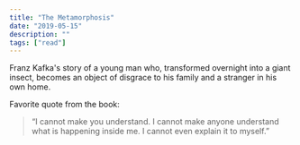```yaml
---
title: "The Metamorphosis"
date: "2019-05-15"
description: ""
tags: ["read"]
---
```


Franz Kafka's story of a young man who, transformed overnight into a giant insect, becomes an object of disgrace to his family and a stranger in his own home.

Favorite quote from the book:

> “I cannot make you understand. I cannot make anyone understand what is happening inside me. I cannot even explain it to myself.”
